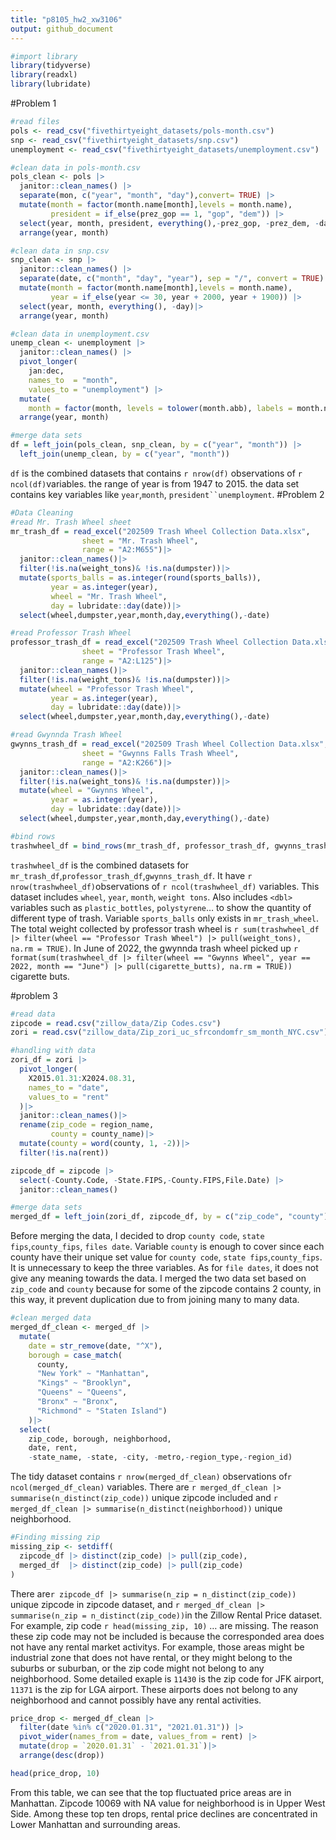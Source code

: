 ```yaml
---
title: "p8105_hw2_xw3106"
output: github_document
---
```


```r
#import library
library(tidyverse)
library(readxl)
library(lubridate)
```

#Problem 1
```r
#read files
pols <- read_csv("fivethirtyeight_datasets/pols-month.csv")
snp <- read_csv("fivethirtyeight_datasets/snp.csv")
unemployment <- read_csv("fivethirtyeight_datasets/unemployment.csv")

#clean data in pols-month.csv
pols_clean <- pols |>
  janitor::clean_names() |>
  separate(mon, c("year", "month", "day"),convert= TRUE) |>
  mutate(month = factor(month.name[month],levels = month.name),
         president = if_else(prez_gop == 1, "gop", "dem")) |>
  select(year, month, president, everything(),-prez_gop, -prez_dem, -day)|>
  arrange(year, month)

#clean data in snp.csv
snp_clean <- snp |>
  janitor::clean_names() |>
  separate(date, c("month", "day", "year"), sep = "/", convert = TRUE) |>
  mutate(month = factor(month.name[month],levels = month.name),
         year = if_else(year <= 30, year + 2000, year + 1900)) |>
  select(year, month, everything(), -day)|>
  arrange(year, month)

#clean data in unemployment.csv
unemp_clean <- unemployment |>
  janitor::clean_names() |>
  pivot_longer(
    jan:dec,
    names_to  = "month",
    values_to = "unemployment") |>
  mutate(
    month = factor(month, levels = tolower(month.abb), labels = month.name))|>
  arrange(year, month)

#merge data sets
df = left_join(pols_clean, snp_clean, by = c("year", "month")) |>
  left_join(unemp_clean, by = c("year", "month"))
```
`df` is the combined datasets that contains `r nrow(df)` observations of `r ncol(df)`variables. the range of year is from 1947 to 2015. the data set contains key variables like `year`,`month`, `president``unemployment`. 
#Problem 2
```r
#Data Cleaning
#read Mr. Trash Wheel sheet
mr_trash_df = read_excel("202509 Trash Wheel Collection Data.xlsx",
                sheet = "Mr. Trash Wheel",
                range = "A2:M655")|>
  janitor::clean_names()|>
  filter(!is.na(weight_tons)& !is.na(dumpster))|>
  mutate(sports_balls = as.integer(round(sports_balls)),
         year = as.integer(year),
         wheel = "Mr. Trash Wheel",
         day = lubridate::day(date))|>
  select(wheel,dumpster,year,month,day,everything(),-date)

#read Professor Trash Wheel 
professor_trash_df = read_excel("202509 Trash Wheel Collection Data.xlsx",
                sheet = "Professor Trash Wheel",
                range = "A2:L125")|>
  janitor::clean_names()|>
  filter(!is.na(weight_tons)& !is.na(dumpster))|>
  mutate(wheel = "Professor Trash Wheel",
         year = as.integer(year),
         day = lubridate::day(date))|>
  select(wheel,dumpster,year,month,day,everything(),-date)

#read Gwynnda Trash Wheel 
gwynns_trash_df = read_excel("202509 Trash Wheel Collection Data.xlsx",
                sheet = "Gwynns Falls Trash Wheel",
                range = "A2:K266")|>
  janitor::clean_names()|>
  filter(!is.na(weight_tons)& !is.na(dumpster))|>
  mutate(wheel = "Gwynns Wheel",
         year = as.integer(year),
         day = lubridate::day(date))|>
  select(wheel,dumpster,year,month,day,everything(),-date)

#bind rows
trashwheel_df = bind_rows(mr_trash_df, professor_trash_df, gwynns_trash_df)
```
`trashwheel_df` is the combined datasets for `mr_trash_df`,`professor_trash_df`,`gwynns_trash_df`. It have `r nrow(trashwheel_df)`observations of `r ncol(trashwheel_df)` variables. This dataset includes `wheel`, `year`, `month`, `weight tons`. Also includes `<dbl>` variables such as `plastic_bottles`, `polystyrene`... to show the quantity of different type of trash. Variable `sports_balls` only exists in `mr_trash_wheel`.
The total weight collected by professor trash wheel is `r sum(trashwheel_df |> filter(wheel == "Professor Trash Wheel") |> pull(weight_tons), na.rm = TRUE)`. In June of 2022, the gwynnda trash wheel picked up `r format(sum(trashwheel_df |> filter(wheel == "Gwynns Wheel", year == 2022, month == "June") |> pull(cigarette_butts), na.rm = TRUE))` cigarette buts.

#problem 3
```r
#read data
zipcode = read.csv("zillow_data/Zip Codes.csv")
zori = read.csv("zillow_data/Zip_zori_uc_sfrcondomfr_sm_month_NYC.csv")

#handling with data
zori_df = zori |>
  pivot_longer(
    X2015.01.31:X2024.08.31,
    names_to = "date",
    values_to = "rent"
  )|>
  janitor::clean_names()|>
  rename(zip_code = region_name,
         county = county_name)|>
  mutate(county = word(county, 1, -2))|>
  filter(!is.na(rent))

zipcode_df = zipcode |>
  select(-County.Code, -State.FIPS,-County.FIPS,File.Date) |>
  janitor::clean_names() 

#merge data sets
merged_df = left_join(zori_df, zipcode_df, by = c("zip_code", "county"))
```
Before merging the data, I decided to drop `county code`, `state fips`,`county_fips`, `files date`. Variable `county` is enough to cover since each county have their unique set value for `county code`, `state fips`,`county_fips`. It is unnecessary to keep the three variables. As for `file dates`, it does not give any meaning towards the data. 
I merged the two data set based on `zip_code` and `county` because for some of the zipcode contains 2 county, in this way, it prevent duplication due to from joining many to many data.

```r
#clean merged data
merged_df_clean <- merged_df |>
  mutate(
    date = str_remove(date, "^X"),
    borough = case_match(
      county,
      "New York" ~ "Manhattan",
      "Kings" ~ "Brooklyn",
      "Queens" ~ "Queens",
      "Bronx" ~ "Bronx",
      "Richmond" ~ "Staten Island")
    )|>
  select(
    zip_code, borough, neighborhood, 
    date, rent, 
    -state_name, -state, -city, -metro,-region_type,-region_id)
```
The tidy dataset contains `r nrow(merged_df_clean)`  observations of`r ncol(merged_df_clean)` variables. There are `r merged_df_clean |> summarise(n_distinct(zip_code))` unique zipcode included and `r merged_df_clean |> summarise(n_distinct(neighborhood))` unique neighborhood.

```r
#Finding missing zip
missing_zip <- setdiff(
  zipcode_df |> distinct(zip_code) |> pull(zip_code),
  merged_df  |> distinct(zip_code) |> pull(zip_code)
)
```

There are`r zipcode_df |> summarise(n_zip = n_distinct(zip_code))` unique zipcode in zipcode dataset, and `r merged_df_clean |> summarise(n_zip = n_distinct(zip_code))`in the Zillow Rental Price dataset. For example, zip code `r head(missing_zip, 10)` ... are missing. 
The reason these zip code may not be included is because the corresponded area does not have any rental market activitys. For example, those areas might be industrial zone that does not have rental, or they might belong to the suburbs or suburban, or the zip code might not belong to any neighborhood. Some detailed exaple is `11430` is the zip code for JFK airport, `11371` is the zip for LGA airport. These airports does not belong to any neighborhood and cannot possibly have any rental activities.

```r
price_drop <- merged_df_clean |>
  filter(date %in% c("2020.01.31", "2021.01.31")) |>
  pivot_wider(names_from = date, values_from = rent) |>
  mutate(drop = `2020.01.31` - `2021.01.31`)|>
  arrange(desc(drop))

head(price_drop, 10)
```
From this table, we can see that the top fluctuated price areas are in Manhattan. Zipcode 10069 with NA value for neighborhood is in Upper West Side. Among these top ten drops, rental price declines are concentrated in Lower Manhattan and surrounding areas.
